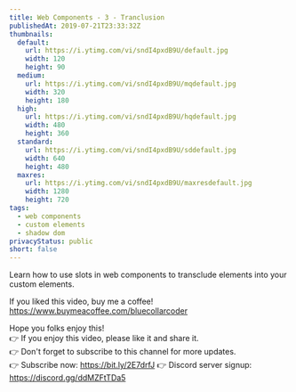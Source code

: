 ```yaml
---
title: Web Components - 3 - Tranclusion
publishedAt: 2019-07-21T23:33:32Z
thumbnails:
  default:
    url: https://i.ytimg.com/vi/sndI4pxdB9U/default.jpg
    width: 120
    height: 90
  medium:
    url: https://i.ytimg.com/vi/sndI4pxdB9U/mqdefault.jpg
    width: 320
    height: 180
  high:
    url: https://i.ytimg.com/vi/sndI4pxdB9U/hqdefault.jpg
    width: 480
    height: 360
  standard:
    url: https://i.ytimg.com/vi/sndI4pxdB9U/sddefault.jpg
    width: 640
    height: 480
  maxres:
    url: https://i.ytimg.com/vi/sndI4pxdB9U/maxresdefault.jpg
    width: 1280
    height: 720
tags:
  - web components
  - custom elements
  - shadow dom
privacyStatus: public
short: false
---
```

  
  Learn how to use slots in web components to transclude elements into your custom elements.

If you liked this video, buy me a coffee! https://www.buymeacoffee.com/bluecollarcoder

Hope you folks enjoy this!    
👉 If you enjoy this video, please like it and share it.    
👉 Don't forget to subscribe to this channel for more updates.    
👉 Subscribe now: https://bit.ly/2E7drfJ
👉 Discord server signup: https://discord.gg/ddMZFtTDa5
  